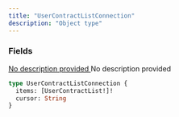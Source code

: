 ```yaml
---
title: "UserContractListConnection"
description: "Object type"
---
```


### Fields

<a href="/api-reference/types/usercontractlist">
  <ResponseField name="items" type="[UserContractList!]!" required>
    No description provided
  </ResponseField>
</a>

<ResponseField name="cursor" type="String">
  No description provided
</ResponseField>


```graphql UserContractListConnection
type UserContractListConnection {
  items: [UserContractList!]!
  cursor: String
}
```
